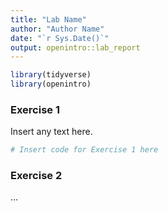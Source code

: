 ```yaml
---
title: "Lab Name"
author: "Author Name"
date: "`r Sys.Date()`"
output: openintro::lab_report
---
```


```r
library(tidyverse)
library(openintro)
```

### Exercise 1

Insert any text here.

```r
# Insert code for Exercise 1 here
```

### Exercise 2

...

